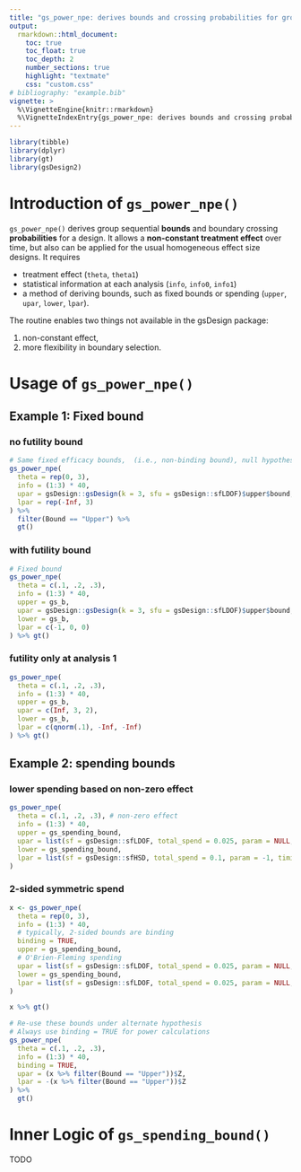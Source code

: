 ```yaml
---
title: "gs_power_npe: derives bounds and crossing probabilities for group sequential designs under NPH assumptions"
output:
  rmarkdown::html_document:
    toc: true
    toc_float: true
    toc_depth: 2
    number_sections: true
    highlight: "textmate"
    css: "custom.css"
# bibliography: "example.bib"
vignette: >
  %\VignetteEngine{knitr::rmarkdown}
  %\VignetteIndexEntry{gs_power_npe: derives bounds and crossing probabilities for group sequential designs under NPH assumptions}
---
```


```r
library(tibble)
library(dplyr)
library(gt)
library(gsDesign2)
```

# Introduction of `gs_power_npe()`

`gs_power_npe()` derives group sequential **bounds** and boundary crossing **probabilities** for a design.
It allows a **non-constant treatment effect** over time, but also can be applied for the usual homogeneous effect size designs.
It requires

- treatment effect (`theta`, `theta1`)
- statistical information at each analysis (`info`, `info0`, `info1`)
- a method of deriving bounds, such as fixed bounds or spending (`upper`, `upar`, `lower`, `lpar`).

The routine enables two things not available in the gsDesign package:

1. non-constant effect,
2. more flexibility in boundary selection.

# Usage of `gs_power_npe()`

## Example 1: Fixed bound {.tabset}

### no futility bound

```r
# Same fixed efficacy bounds,  (i.e., non-binding bound), null hypothesis
gs_power_npe(
  theta = rep(0, 3),
  info = (1:3) * 40,
  upar = gsDesign::gsDesign(k = 3, sfu = gsDesign::sfLDOF)$upper$bound,
  lpar = rep(-Inf, 3)
) %>%
  filter(Bound == "Upper") %>%
  gt()
```

### with futility bound

```r
# Fixed bound
gs_power_npe(
  theta = c(.1, .2, .3),
  info = (1:3) * 40,
  upper = gs_b,
  upar = gsDesign::gsDesign(k = 3, sfu = gsDesign::sfLDOF)$upper$bound,
  lower = gs_b,
  lpar = c(-1, 0, 0)
) %>% gt()
```

### futility only at analysis 1

```r
gs_power_npe(
  theta = c(.1, .2, .3),
  info = (1:3) * 40,
  upper = gs_b,
  upar = c(Inf, 3, 2),
  lower = gs_b,
  lpar = c(qnorm(.1), -Inf, -Inf)
) %>% gt()
```

## Example 2: spending bounds {.tabset}

### lower spending based on non-zero effect

```r
gs_power_npe(
  theta = c(.1, .2, .3), # non-zero effect
  info = (1:3) * 40,
  upper = gs_spending_bound,
  upar = list(sf = gsDesign::sfLDOF, total_spend = 0.025, param = NULL, timing = NULL),
  lower = gs_spending_bound,
  lpar = list(sf = gsDesign::sfHSD, total_spend = 0.1, param = -1, timing = NULL)
)
```

### 2-sided symmetric spend

```r
x <- gs_power_npe(
  theta = rep(0, 3),
  info = (1:3) * 40,
  # typically, 2-sided bounds are binding
  binding = TRUE,
  upper = gs_spending_bound,
  # O'Brien-Fleming spending
  upar = list(sf = gsDesign::sfLDOF, total_spend = 0.025, param = NULL, timing = NULL),
  lower = gs_spending_bound,
  lpar = list(sf = gsDesign::sfLDOF, total_spend = 0.025, param = NULL, timing = NULL)
)

x %>% gt()
```

```r
# Re-use these bounds under alternate hypothesis
# Always use binding = TRUE for power calculations
gs_power_npe(
  theta = c(.1, .2, .3),
  info = (1:3) * 40,
  binding = TRUE,
  upar = (x %>% filter(Bound == "Upper"))$Z,
  lpar = -(x %>% filter(Bound == "Upper"))$Z
) %>%
  gt()
```

# Inner Logic of `gs_spending_bound()`

TODO
